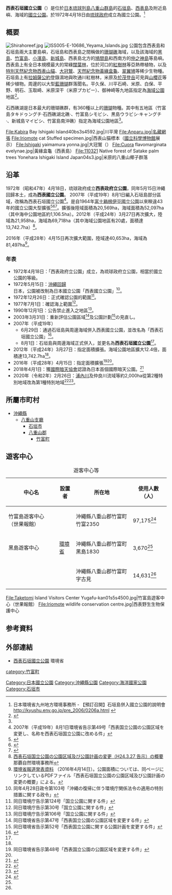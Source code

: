 {{Infobox protected area
| name            = 西表石垣國立公園
| alt_name        = Iriomote-Ishigaki National Park<br>{{lang|ja|西表石垣国立公園}}
| iucn_category   = II
| photo           = Kabira Bay Ishigaki Island40bs3s4592.jpg
| photo_width     = 
| photo_caption   = 川平石崎（川平灣）
| map             = Japan Okinawa
| map_width       = 250
| location        = {{JPN}}[[沖繩縣|沖繩縣]]<ref name="kuikizu">{{Cite web |url=http://www.env.go.jp/park/iriomote/intro/files/area.pdf |title=西表石垣国立公園の区域図 |format=PDF |publisher=[[環境省|環境省]] |accessdate=2012-10-08 |archive-date=2020-12-05 |archive-url=https://web.archive.org/web/20201205144449/http://www.env.go.jp/park/iriomote/intro/files/area.pdf |dead-url=no }}</ref>
| nearest_city    = 
| lat_d = 24
| lat_m = 19
| lat_s = 
| lat_NS = N
| long_d = 123
| long_m = 53
| long_s = 
| long_EW = E
| area            = {{convert|72666|ha|km2|sigfig=3}}<br/>陸域：{{convert|20569|ha|km2|sigfig=3}}<br/>海域：{{convert|52097|ha|km2|sigfig=3}}
| established     = 1972年5月15日
| visitation_num  = 2,410,000人次
| visitation_year = 2018年
| visitation_ref  = <ref>{{Cite web |url=http://www.env.go.jp/park/doc/data/natural/data/naturalpark_4.pdf |title=国立公園の利用者数（公園、年次別） |work=関連法令・各種資料 > 自然保護各種データ |publisher=環境省 |access-date=2020-10-09 |archive-date=2020-05-24 |archive-url=https://web.archive.org/web/20200524062329/http://www.env.go.jp/park/doc/data/natural/data/naturalpark_4.pdf |dead-url=no }}</ref>
| governing_body  = [[環境省|環境省]]
| url             = http://www.env.go.jp/park/iriomote/index.html
}}
'''西表石垣國立公園'''（{{jpn|j=西表石垣国立公園|hg=いりおもていしがき こくりつこうえん|rm=Iriomote-Ishigaki kokuritsu kōen}}）是位於[[日本|日本]][[琉球列島|琉球列島]][[八重山群島|八重山群島]]的[[石垣島|石垣島]]、[[西表島|西表島]]及附近島嶼、海域的[[日本国立公园|國立公園]]。於1972年4月18日由[[琉球政府|琉球政府]]成立為國立公園。<ref>日本環境省九州地方環境事務所 - 【預訂召開】石垣島併入國立公園的說明會 [http://kyushu.env.go.jp/pre_2006/0206a.html http://kyushu.env.go.jp/pre_2006/0206a.html] {{Wayback|url=http://kyushu.env.go.jp/pre_2006/0206a.html |date=20210209060744 }}</ref>

== 概要 ==
[[File:Shirahoreef.jpg|thumb]]
[[File:ISS005-E-10686_Yeyama_Islands.jpg|thumb]]
公園包含西表島和石垣島兩大主要島嶼，石垣島和西表島之間稱做{{link-ja|石西礁湖|石西礁湖}}的[[珊瑚礁|珊瑚礁]]海域，以及該海域的[[黑島_(八重山群島)|黑島]]、[[竹富島|竹富島]]、[[小濱島|小濱島]]、[[新城島|新城島]]、西表島北方的[[鳩間島|鳩間島]]和西南方的[[仲之神島|仲之神島]]等島嶼。
西表島上有全日本規模最大的常綠[[闊葉林|闊葉林]]，位於河口的[[紅樹林|紅樹林]]等亞熱帶植物，以及[[天然紀念物|特別天然紀念物]][[西表山貓|西表山貓]]、[[大冠鷲|大冠鷲]]、[[天然紀念物|天然紀念物]][[黃緣盒龜|黃緣盒龜]]、[[翠翼鳩|翠翼鳩]]等稀少生物種。
石垣島上有[[拉姆薩公約|拉姆薩公約]]登錄濕地{{link-ja|名藏網張|名蔵アンパル}}與吹通川紅樹林，米原及[[於茂登岳|於茂登岳]]可見{{link-ja|八重山椰子|ヤエヤマヤシ}}與[[山櫻花|山櫻花]]等稀少植物。周邊的{{link-ja|白保珊瑚礁|白保サンゴ礁|白保海域}}以大型[[藍珊瑚|藍珊瑚]]群落聞名。平久保、川平石崎、米原、白保、平野、明石、玉取崎、米原深干（米原プカピー）、御神崎等九地區指定為[[海洋公園|海域公園]]地區<ref name="intro">{{cite web
| title = 西表石垣国立公園 概要・計画書
| publisher = 環境省
| url = https://www.env.go.jp/park/iriomote/intro/index.html
| accessdate = 2019-09-12
| archive-date = 2021-02-09
| archive-url = https://web.archive.org/web/20210209060748/https://www.env.go.jp/park/iriomote/intro/index.html
| dead-url = no
}}</ref>。

石西礁湖是日本最大的珊瑚礁群，有360種以上的[[珊瑚|珊瑚]]物種。其中有五地區（竹富島タキドゥングチ·石西礁湖北礁·{{link-ja|與那良水道|ヨナラ水道}}、竹富島シモビシ、黒島ウラビシ·キャングチ·{{link-ja|仲本海岸|仲本海岸}}、新城島マイビシ、竹富島南沖礁）指定為海域公園地區<ref name="intro" />。

<gallery>
File:Kabira Bay Ishigaki Island40bs3s4592.jpg|川平灣
File:Anparu.jpg|名藏網張
File:Iriomote cat Stuffed specimen.jpg|西表山猫標本（[[國立科學博物館|國立科學博物館]]展示）
File:Ishigaki yaimamura yonna.jpg|大冠鷲（{{link-ja|石垣八重山民俗村|石垣やいま村}}）
File:Cuora flavomarginata evelynae.jpg|黃緣盒龜（西表島）
File:110321 Native forest of Satake palm trees Yonehara Ishigaki Island Japan04s3.jpg|米原的八重山椰子群落
</gallery>

==沿革==
1972年（昭和47年）4月18日，琉球政府成立'''西表政府立公園'''，同年5月15日沖繩回歸本土，成為'''西表國立公園'''。
2007年（平成19年）8月1日編入石垣島部分區域，改稱為西表石垣國立公園<ref name="070801kokuji49">2007年（平成19年）8月1日環境省告示第49号「西表国立公園の公園区域を変更し、名称を西表石垣国立公園に改める件」</ref>。是自1964年[[富士箱根伊豆國立公園|富士箱根伊豆國立公園]]以來睽違43年的國立公園大型擴張<ref>{{cite press release
| title = 報道発表資料【開催予定】石垣島の国立公園編入に関する説明会の開催
| publisher = 環境省那覇自然環境事務所
| url = http://kyushu.env.go.jp/pre_2006/0206a.html
| date = 2007-02-06
| access-date = 2007-06-25
| archive-date = 2021-02-09
| archive-url = https://web.archive.org/web/20210209060744/http://kyushu.env.go.jp/pre_2006/0206a.html
| dead-url = no
}}</ref><ref>{{cite news
| title = 西表島国立公園大規模拡張へ 石垣島の陸域7022ヘクタールと周辺海域編入
| newspaper = 八重山毎日新聞
| url = http://www.y-mainichi.co.jp/news/7170/
| date = 2007-02-08
| accessdate = 2020-10-09
| archive-date = 2021-01-23
| archive-url = https://web.archive.org/web/20210123141353/https://www.y-mainichi.co.jp/news/7170/
| dead-url = no
}}</ref><ref>{{cite news
| title = 石垣島を国立公園編入／環境省、7月に正式決定
| newspaper = 沖縄タイムス
| url = https://www.okinawatimes.co.jp/day/200705081300_09.html
| date = 2007-05-08
| archiveurl = https://web.archive.org/web/20070510051815/https://www.okinawatimes.co.jp/day/200705081300_09.html
| archivedate = 2007-05-10
| accessdate = 2020-10-09
| dead-url = no
}}</ref>。擴張後陸域面積為20,569ha，海域面積為52,097ha（其中海中公園地區約1,106.5ha）。2012年（平成24年）3月27日再次擴大，陸域為21,958ha，海域為69,718ha（其中海域公園地區有20處，面積達13,742.7ha）<ref name="Naha" >[http://www.env.go.jp/park/iriomote/topics/data/kouenkuiki.pdf 西表石垣国立公園の公園区域及び公園計画の変更（H24.3.27 告示）の概要] {{Wayback|url=http://www.env.go.jp/park/iriomote/topics/data/kouenkuiki.pdf |date=20201126190744 }} 那覇自然環境事務所</ref>。

2016年（平成28年）4月15日再次擴大範圍，陸域達40,653ha，海域為81,497ha<ref name="環境省2016">[http://www.env.go.jp/press/102401.html 環境省報道発表資料] {{Wayback|url=http://www.env.go.jp/press/102401.html |date=20210209060808 }}（2016年4月14日）。公園面積については、同ページにリンクしているPDFファイル「西表石垣国立公園の公園区域及び公園計画の変更の概要」による。</ref>。

=== 年表 ===
*1972年4月18日：「西表政府立公園」成立，為琉球政府立公園，相當於國立公園的等級。
*1972年5月15日：[[沖繩回歸|沖繩回歸]]日本，公園被改制為日本國立公園「西表國立公園」<ref>同年4月28日政令第103号「沖繩の復帰に伴う環境庁関係法令の適用の特別措置に関する政令」</ref>。
*1972年12月26日：正式確認公園的範圍<ref>同日環境庁告示第124号「国立公園に関する件」</ref>。
*1977年7月1日：確認海上範圍<ref>同日環境庁告示第30号「国立公園に関する件」</ref>。
*1990年12月1日：公告禁止進入之地區<ref>同日環境庁告示第106号「国立公園に関する件」</ref>。
*2003年3月31日：重新評估公園區域<ref>同日環境省告示第47号「西表国立公園の公園区域を変更する件」</ref>及公園計劃<ref>同日環境省告示第52号「西表国立公園に関する公園計画を変更する件」</ref>の見直し。
* 2007年（平成19年）
** 6月29日：{{link-ja|中央環境審議會|中央環境審議会}}通過石垣島與周邊海域併入西表國立公園，並改名為「西表石垣國立公園」<ref>{{cite news
| title = 石垣島を国立公園に編入
| newspaper = 沖縄タイムス
| url = http://www.okinawatimes.co.jp/day/200706301300_02.html
| date = 2007-06-30
| archiveurl = https://web.archive.org/web/20070702174702/https://www.okinawatimes.co.jp/day/200706301300_02.html
| archivedate = 2007-07-02
| accessdate = 2007-07-01
| dead-url = no
}}</ref>。
** 8月1日：石垣島與周邊海域正式併入，並更名為'''西表石垣國立公園'''<ref name="070801kokuji49"/>。
* 2012年（平成24年）3月27日：指定面積擴張。海域公園地區擴大12.4倍，面積達13,742.7ha<ref name="Naha" />。
* 2016年（平成28年）4月15日：指定面積擴張<ref>同日環境省告示第48号「西表国立公園の公園区域を変更する件」</ref><ref name="環境省2016" />。
* 2018年4月1日：獲[[國際暗天協會|國際暗天協會]]認證為日本首個國際暗天公園。<ref>{{Cite web| url=http://www.darksky.org/first-international-dark-sky-place-established-in-japan/| title=First International Dark Sky Place Established In Japan| date=2018-04-01| publisher=International Dark-Sky Association| accessdate=2018-04-10| language=en| archive-date=2021-02-16| archive-url=https://web.archive.org/web/20210216052312/https://www.darksky.org/first-international-dark-sky-place-established-in-japan/| dead-url=no}}</ref>
* 2020年（令和2年）2月26日：[[浦內川|浦內川]]及仲良川流域等約2,000ha從第2種特別地域改為第1種特別地域<ref>{{cite news
| title = 奄美・沖縄、国立公園拡張 世界遺産審査へ保護強化
| newspaper = 日本経済新聞
| url = https://www.nikkei.com/article/DGXMZO56057570W0A220C2000000/
| date = 2020-02-26
| accessdate = 2020-10-09
| archive-date = 2021-02-25
| archive-url = https://web.archive.org/web/20210225231823/https://www.nikkei.com/article/DGXMZO56057570W0A220C2000000/
| dead-url = no
}}</ref><ref>{{cite web
| title = 同日環境省告示第19号「西表国立公園の公園計画を変更する件」
| publisher = 環境省
| url = https://kanpou.npb.go.jp/20200226/20200226g00035/20200226g000350063f.html
| date = 2020-02-26
| accessdate = 2020-02-28
| archiveurl = https://web.archive.org/web/20200228141025/https://kanpou.npb.go.jp/20200226/20200226g00035/20200226g000350063f.html
| archivedate = 2020-02-28
| dead-url = no
}}</ref>。

==所屬市町村==
*[[沖繩縣|沖繩縣]]
**[[八重山支廳|八重山支廳]]
***[[石垣市|石垣市]]
***[[八重山郡|八重山郡]]
****[[竹富町|竹富町]]
== 遊客中心 ==
{| class="wikitable" style="text-align:left; font-size:95%"
|+ 遊客中心等
!中心名
!設置者
!所在地
!使用人數（人）
|-
|竹富島遊客中心（世果報館）||rowspan="3"|[[環境省|環境省]]||沖繩縣八重山郡竹富町竹富2350||97,175<ref name="ビジターセンター等利用者数">{{Cite web |url=http://www.env.go.jp/park/doc/data/natural/data/naturalpark_8.pdf |title=国立公園内ビジターセンター等利用者数 |format=PDF |publisher=環境省 |access-date=2020-10-09 |archive-date=2019-10-12 |archive-url=https://web.archive.org/web/20191012202323/http://www.env.go.jp/park/doc/data/natural/data/naturalpark_8.pdf |dead-url=no }}</ref>
|-
|黑島遊客中心||沖繩縣八重山郡竹富町黑島1830||3,670<ref name="ビジターセンター等利用者数"/>
|-
|{{link-ja|西表野生生物保護中心|西表野生生物保護センター}}||沖繩縣八重山郡竹富町字古見||14,631<ref name="ビジターセンター等利用者数"/>
|}

<gallery>
File:Taketomi Island Visitors Center Yugafu-kan01s5s4500.jpg|竹富島遊客中心（世果報館）
File:Iriomote wildlife conservation centre.jpg|西表野生生物保護中心
</gallery>

==参考資料==
{{reflist}}

== 外部連結 ==
{{commonscat|Iriomote-Ishigaki National Park}}
* [http://www.env.go.jp/park/iriomote/ 西表石垣國立公園] {{Wayback|url=http://www.env.go.jp/park/iriomote/ |date=20210428030611 }} 環境省

{{日本國立公園}}

{{DEFAULTSORT:Iriomote-Ishigaki-kokuritsukōen}}

[[Category:日本國立公園|Category:日本國立公園]]
[[Category:沖繩縣公園|Category:沖繩縣公園]]
[[category:竹富町|category:竹富町]]
[[Category:海洋國家公園|Category:海洋國家公園]]
[[Category:石垣市|Category:石垣市]]